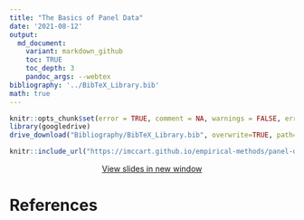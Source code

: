 ```yaml
---
title: "The Basics of Panel Data"
date: '2021-08-12'
output: 
  md_document:
    variant: markdown_github
    toc: TRUE
    toc_depth: 3
    pandoc_args: --webtex
bibliography: '../BibTeX_Library.bib'
math: true
---
```


```r
knitr::opts_chunk$set(error = TRUE, comment = NA, warnings = FALSE, errors = FALSE, messages = FALSE, tidy = FALSE, echo = FALSE)
library(googledrive)
drive_download("Bibliography/BibTeX_Library.bib", overwrite=TRUE, path='../BibTeX_Library.bib')
```

<center>
```r
knitr::include_url("https://imccart.github.io/empirical-methods/panel-data/slides-panel.html")
```

<p><a class="btn btn-primary btn-lg" target="_blank" href="https://imccart.github.io/empirical-methods/panel-data/slides-panel.html"><i class="fas fa-external-link-alt"></i> View slides in new window</a></p>
</center>

# References